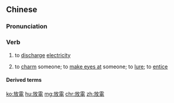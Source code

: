 ==Chinese==
{{zh-forms|s=放电}}
{{zh-wp}}

===Pronunciation===
{{zh-pron
|m=fàngdiàn
|c=fong3 din6
|mn=pàng-tiān
|cat=v
}}

===Verb===
{{zh-verb}}

# {{lb|zh|physics}} to [[discharge]] [[electricity]]
# {{lb|zh|figurative|slang}} to [[charm]] someone; to [[make eyes at]] someone; to [[lure]]; to [[entice]]

====Derived terms====
{{zh-der|尖端放電|弧放電|輝光放電}}

[[ko:放電]]
[[hu:放電]]
[[mg:放電]]
[[chr:放電]]
[[zh:放電]]